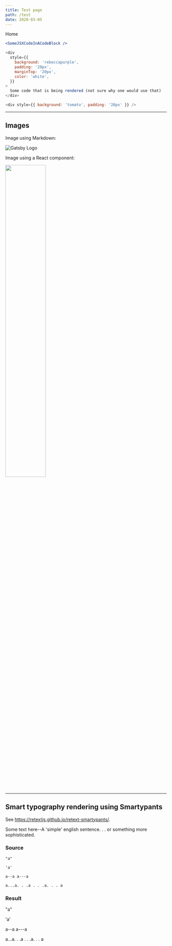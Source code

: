 ```yaml
---
title: Test page
path: /test
date: 2020-03-05
---
```



<LinkButton to="/">Home</LinkButton>

```jsx
<SomeJSXCodeInACodeBlock />
```

```js render=true
<div
  style={{
    background: 'rebeccapurple',
    padding: '20px',
    marginTop: '20px',
    color: 'white',
  }}
>
  Some code that is being rendered (not sure why one would use that)
</div>
```

```js live=true
<div style={{ background: 'tomato', padding: '20px' }} />
```

---

## Images

Image using Markdown:

![Gatsby Logo](../assets/images/portrait-drawing.png)

Image using a React component:

<Image src="../assets/images/portrait-drawing.png" width="50%" />

---

## Smart typography rendering using Smartypants

See <https://retextjs.github.io/retext-smartypants/>.

Some text here--A 'simple' english sentence. . . or something more sophisticated.

### Source

```
"a"

'a'

a--a a---a

a...a. . .a . . .a. . . a
```

### Result

"a"

'a'

a--a a---a

a...a. . .a . . .a. . . a

